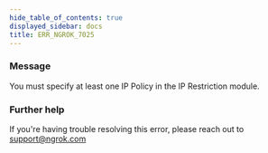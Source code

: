 ```yaml
---
hide_table_of_contents: true
displayed_sidebar: docs
title: ERR_NGROK_7025
---
```


### Message

You must specify at least one IP Policy in the IP Restriction module.

### Further help

If you're having trouble resolving this error, please reach out to [support@ngrok.com](mailto:support@ngrok.com?subject=Help%20with%20ERR_NGROK_7025)
